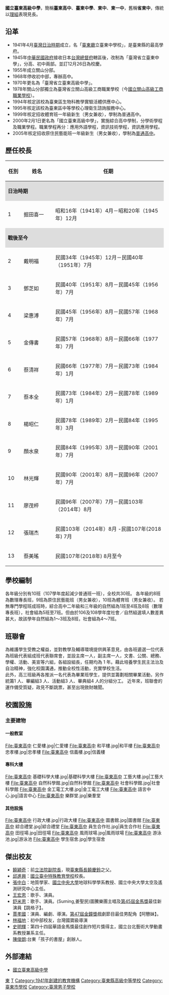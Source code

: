 {{Infobox School
| name        = 國立臺東高級中學
| other_name  = National Taitung Senior High School 
| image       = 臺東高中 東中大門.jpg
| logo        = NTSH LOGO.gif
| motto       = 公誠勤樸
| established = 1941年
| type        = 綜合型高級中等學校
| affiliation = [[中華民國教育部|中華民國教育部]]
| district    = {{ROC}}[[臺東縣|臺東縣]][[臺東市|臺東市]]
| grades      = 高一至高三
| principal   = 蔡美瑤
| students    = 913人<ref name="high_school_data_109">{{Cite web|url=https://depart.moe.edu.tw/eD4500/News_Content.aspx?n=48EBDB3B9D51F2B8&sms=F78B10654B1FDBB5&s=FB5F758C2022DD39|title=高級中等學校概況統計 (109學年度)|author=中華民國教育部統計處|language=zh-tw|accessdate=2022-02-20|archive-date=2022-04-05|archive-url=https://web.archive.org/web/20220405072241/https://depart.moe.edu.tw/eD4500/News_Content.aspx?n=48EBDB3B9D51F2B8&sms=F78B10654B1FDBB5&s=FB5F758C2022DD39|dead-url=no}}</ref>
| staff      = 18人<ref name="high_school_data_109"/>
| faculty     = 82人<ref name="high_school_data_109"/>
| classes     = 30班<ref name="high_school_data_109"/>
| postcode    = 950307
| address     = {{ROC}}臺東縣臺東市中華路一段721號
| website     = {{url|http://www.pttsh.ttct.edu.tw}}
| caption = 臺東高中大門
| coordinates = {{Coord|22.7477668|121.1465661|display=inline,title}}
| pushpin_map = Taiwan Taitung
| gender = [[男性|男性]]（體育班與原住民藝能班除外）
| area = 84,438平方公尺<ref name="high_school_data_109"/>
| tel = +886-8-9322070
}}

'''國立臺東高級中學'''，簡稱'''臺東高中'''、'''臺東中學'''、'''東中'''、'''東一中'''，舊稱'''省東中'''，傳統以[[理組|理組]]表現見長。

==沿革==
*1941年4月[[臺灣日治時期|臺灣日治時期]]成立，名「[[臺東廳|臺東廳]]立臺東中學校」，是臺東縣的最高學府。
*1945年[[中華民國政府|中華民國政府]]接收日本[[台灣總督府|台灣總督府]]轄區後，改制為「臺灣省立臺東中學」，分高、初中兩部。並訂12月26日為校慶。
*1955年成立關山分部。
*1968年停收初中部，專辦高中。
*1970年更名為「臺灣省立臺東高級中學」。
*1978年關山分部獨立為臺灣省立關山高級工商職業學校（今[[國立關山高級工商職業學校|國立關山高級工商職業學校]]）。
*1994年核定該校為臺東區生物科教學實驗活體供應中心。
*1995年核定該校為臺東區中等學校心理衛生諮詢服務中心。
*1999年核定招收體育班一年級新生（男女兼收），學制為普通高中。
*2000年2月1日更名為「國立臺東高級中學」，實施綜合高中學制，分學術學程及職業學程。職業學程再分：應用外語學程，資訊技術學程，資訊應用學程。
*2005年核定招收原住民藝能班一年級新生（男女兼收），學制為[[普通高中|普通高中]]。

==歷任校長==
{| class="wikitable"  style="text-align: center;"
!width=10%|任別
!width=20%|姓名
!width=70%|任期
|-
!colspan="12" style="background: #DDDDDD;"|'''日治時期'''
|-
|1
|掘田喜一
|昭和16年（1941年）4月－昭和20年（1945年）12月
|-
!colspan="12" style="background: #DDDDDD;"|'''戰後至今'''
|-
|2
|戴明福
|民國34年（1945年）12月－民國40年（1951年）7月
|-
|3
|鄧芝如
|民國40年（1951年）8月－民國45年（1956年）7月
|-
|4
|梁惠溥
|民國45年（1956年）8月－民國57年（1968年）7月
|-
|5
|金傳書
|民國57年（1968年）8月－民國66年（1977年）7月
|-
|6
|蔡清祥
|民國66年（1977年）7月－民國73年（1984年）1月
|-
|7
|蔡本全
|民國73年（1984年）2月－民國78年（1989年）1月
|-
|8
|楊昭仁
|民國78年（1989年）2月－民國84年（1995年）3月
|-
|9
|顏水泉
|民國84年（1995年）3月－民國90年（2001年）7月
|-
|10
|林光輝
|民國90年（2001年）8月－民國96年（2007年）7月
|-
|11
|廖茂枰
|民國96年（2007年）7月－民國103年（2014年）8月
|-
|12
|張瑞杰
|民國103年（2014年）8月 -民國107年(2018年) 7月
|-
|13
|蔡美瑤
|民國107年(2018年) 8月至今
|}

==學校編制==

各年級分別有10班（107學年度起減少普通班一班），全校共30班。
各年級的8班為數理專長班，9班為原住民藝能班（男女兼收），10班為體育班（男女兼收）。
若無專門學程班成班時，綜合高中二年級和三年級的自然組為1班至4班及8班（數理專長班），社會組為5班至7班。但由於106及108學年度社會／自然組選填人數差異甚大，故該學年自然組為1～3班及8班，社會組為4～7班。

== 班聯會 ==
為維護學生受教之權益，並對教學及輔導環境提供興革意見，由各班遴選一位代表為班級代表組成班代表聯席會，並設主席一人，副主席一人，文書、公關、總務、學權、活動、美宣等六組，各組設組長，任期均為 1 年。藉此培養學生民主法治及自治精神，強化校園溝通，推動全校性活動，充實學校生活。<br />
此外，高三班級再各推派一名代表為畢業班學生，提供並籌劃相關畢業活動，另作統籌1 人、畢編組3 人、活動組3 人、畢典組4 人的分組分工。
近年來，班聯會的運作備受質疑，政見不斷跳票，甚至出現斂財醜聞。

==校園設施==
=== 主要建物 ===
==== 一般教室 ====
<gallery>
File:臺東高中 仁愛樓.jpg|仁愛樓
File:臺東高中 和平樓.jpg|和平樓
File:臺東高中 忠孝樓.jpg|忠孝樓
File:臺東高中 信義樓.jpg|信義樓
</gallery>
==== 專科大樓 ====
<gallery>
File:臺東高中 基礎科學大樓.jpg|基礎科學大樓
File:臺東高中 工藝大樓.jpg|工藝大樓
File:臺東高中 自然科學館.jpg|自然科學館
File:臺東高中 社會科學館.jpg|社會科學館
File:臺東高中 金工電工大樓.jpg|金工電工大樓
File:臺東高中 語言中心.jpg|語言中心
File:臺東高中 樂群堂.jpg|樂羣堂
</gallery>

==== 其他設施 ====
<gallery>
File:臺東高中 行政大樓.jpg|行政大樓
File:臺東高中 圖書館.jpg|圖書館
File:臺東高中 綜合禮堂.jpg|綜合禮堂
File:臺東高中 員生合作社.jpg|員生合作社
File:臺東高中 田徑場.jpg|田徑場
File:臺東高中 風雨球場.jpg|風雨球場
File:臺東高中 游泳池.jpg|游泳池
File:臺東高中 學生宿舍.jpg|學生宿舍
</gallery>

==傑出校友==
*[[饒穎奇|饒穎奇]]：前[[立法院副院長|立法院副院長]]，現[[臺東縣長|臺東縣長]][[饒慶鈴|饒慶鈴]]之父。
*[[邱進興|邱進興]]：[[國立臺中特殊教育學校|國立臺中特殊教育學校]]校長。
*[[張中白|張中白]]：地質學家、[[國立中央大學|國立中央大學]]地球科學學系教授、國立中央大學太空及遙測研究中心主任。
*[[王宏恩|王宏恩]]：歌手、演員。
*[[舒米恩|舒米恩]]：歌手、演員。(Suming,姜聖民)圖騰樂團主唱及[[第45屆金馬獎|第45屆金馬獎]]最佳新演員【跳格子】。
*[[賈孝國|賈孝國]]：演員、編劇、導演。[[第47屆金鐘獎|第47屆金鐘獎]]戲劇節目最佳男配角【阿戇妹】。
*[[林福地|林福地]]：初中部校友，台灣國寶級導演
*[[史明輝|史明輝]]：第四十四屆華語金馬獎最佳創作短片獎得主，國立台北藝術大學動畫系教授兼系主任。
*[[陳俊朗|陳俊朗]]:台東「孩子的書屋」創辦人。

==外部連結==
{{commons category|National Taitung Senior High School}}
*[https://web.archive.org/web/20051210021312/http://www.pttsh.ttct.edu.tw/ 國立臺東高級中學]{{zh-tw}}

{{台東縣高級中等學校}}
{{臺灣日治時期舊制中學校}}
[[Category:臺灣原住民重點學校|東]]
[[Category:中華民國國立普通型高級中等學校|T]]
[[Category:1941年創建的教育機構|Category:1941年創建的教育機構]]
[[Category:臺東縣高級中等學校|Category:臺東縣高級中等學校]]
[[Category:臺東市學校|Category:臺東市學校]]
[[Category:臺灣男子學校|Category:臺灣男子學校]]